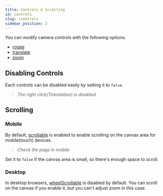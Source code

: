 ```yaml
---
title: Controls & Scrolling
id: controls
slug: /controls
sidebar_position: 3
---
```



You can modify camera controls with the following options.

- [rotate](/docs/options/control/rotate)
- [translate](/docs/options/control/translate)
- [zoom](/docs/options/control/zoom)

## Disabling Controls
Each controls can be disabled easily by setting it to `false`.

<View3D
  src="/model/draco/alarm.glb"
  envmap="/texture/artist_workshop_1k.hdr"
  translate={false}
  showExampleCode />

> *The right click(Translation) is disabled*

## Scrolling
### Mobile
By default, [scrollable](/docs/options/control/scrollable) is enabled to enable scrolling on the canvas area for mobile(touch) devices.
<View3D
  src="/model/draco/alarm.glb"
  envmap="/texture/artist_workshop_1k.hdr"
  scrollable={true}
  showExampleCode />

> *Check the page in mobile*

Set it to `false` if the canvas area is small, so there's enough space to scroll.

### Desktop
In desktop browsers, [wheelScrollable](/docs/options/control/wheelScrollable) is disabled by default.
You can scroll on the canvas if you enable it, but you can't adjust zoom in this case.

<View3D
  src="/model/draco/alarm.glb"
  envmap="/texture/artist_workshop_1k.hdr"
  wheelScrollable={true}
  showExampleCode />

